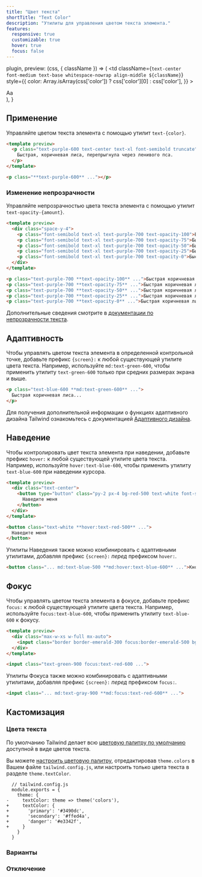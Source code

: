 ```yaml
---
title: "Цвет текста"
shortTitle: "Text Color"
description: "Утилиты для управления цветом текста элемента."
features:
  responsive: true
  customizable: true
  hover: true
  focus: false
---
```



  plugin,
  preview: (css, { className }) => (
    <td
      className={`text-center font-medium text-base whitespace-nowrap align-middle ${className}`}
      style={{
        color: Array.isArray(css['color']) ? css['color'][0] : css['color'],
      }}
    >
      <div className="w-16 mx-auto">Aa</div>
    </td>
  ),
}

## Применение

Управляйте цветом текста элемента с помощью утилит `text-{color}`.

```html
<template preview>
  <p class="text-purple-600 text-center text-xl font-semibold truncate">
    Быстрая, коричневая лиса, перепрыгнула через ленивого пса.
  </p>
</template>

<p class="**text-purple-600** ..."></p>
```

### Изменение непрозрачности

Управляйте непрозрачностью цвета текста элемента с помощью утилит `text-opacity-{amount}`.

```html
<template preview>
  <div class="space-y-4">
    <p class="font-semibold text-xl text-purple-700 text-opacity-100">Быстрая, коричневая лиса, перепрыгнула через ленивого пса.</p>
    <p class="font-semibold text-xl text-purple-700 text-opacity-75">Быстрая, коричневая лиса, перепрыгнула через ленивого пса.</p>
    <p class="font-semibold text-xl text-purple-700 text-opacity-50">Быстрая, коричневая лиса, перепрыгнула через ленивого пса.</p>
    <p class="font-semibold text-xl text-purple-700 text-opacity-25">Быстрая, коричневая лиса, перепрыгнула через ленивого пса.</p>
    <p class="font-semibold text-xl text-purple-700 text-opacity-0">Быстрая, коричневая лиса, перепрыгнула через ленивого пса.</p>
  </div>
</template>

<p class="text-purple-700 **text-opacity-100** ...">Быстрая коричневая лиса...</p>
<p class="text-purple-700 **text-opacity-75** ...">Быстрая коричневая лиса...</p>
<p class="text-purple-700 **text-opacity-50** ...">Быстрая коричневая лиса...</p>
<p class="text-purple-700 **text-opacity-25** ...">Быстрая коричневая лиса...</p>
<p class="text-purple-700 **text-opacity-0** ...">Быстрая коричневая лиса...</p>
```

Дополнительные сведения смотрите в [документации по непрозрачности текста](/docs/text-opacity).

## Адаптивность

Чтобы управлять цветом текста элемента в определенной контрольной точке, добавьте префикс `{screen}:` к любой существующей утилите цвета текста. Например, используйте `md:text-green-600`, чтобы применить утилиту `text-green-600` только при средних размерах экрана и выше.

```html
<p class="text-blue-600 **md:text-green-600** ...">
  Быстрая коричневая лиса...
</p>
```

Для получения дополнительной информации о функциях адаптивного дизайна Tailwind ознакомьтесь с документацией [Адаптивного дизайна](/docs/responsive-design).

## Наведение

Чтобы контролировать цвет текста элемента при наведении, добавьте префикс `hover:` к любой существующей утилите цвета текста. Например, используйте `hover:text-blue-600`, чтобы применить утилиту `text-blue-600` при наведении курсора.

```html rose
<template preview>
  <div class="text-center">
    <button type="button" class="py-2 px-4 bg-red-500 text-white font-semibold rounded-lg shadow-md hover:bg-white hover:text-red-500 focus:outline-none" tabindex="-1">
      Наведите меня
    </button>
  </div>
</template>

<button class="text-white **hover:text-red-500** ...">
  Наведите меня
</button>
```

Утилиты Наведения также можно комбинировать с адаптивными утилитами, добавляя префикс `{screen}:` *перед* префиксом `hover:`.

```html
<button class="... md:text-blue-500 **md:hover:text-blue-600** ...">Кнопка</button>
```

## Фокус

Чтобы управлять цветом текста элемента в фокусе, добавьте префикс `focus:` к любой существующей утилите цвета текста. Например, используйте `focus:text-blue-600`, чтобы применить утилиту `text-blue-600` к фокусу.

```html emerald
<template preview>
  <div class="max-w-xs w-full mx-auto">
    <input class="border border-emerald-300 focus:border-emerald-500 bg-white text-green-900 appearance-none inline-block w-full focus:text-red-600 rounded py-3 px-4 focus:outline-none" placeholder="Сфокусируйтесь на мне" value="Сфокусируйтесь на мне">
  </div>
</template>

<input class="text-green-900 focus:text-red-600 ...">
```

Утилиты Фокуса также можно комбинировать с адаптивными утилитами, добавляя префикс `{screen}:` *перед* префиксом `focus:`.

```html
<input class="... md:text-gray-900 **md:focus:text-red-600** ...">
```

## Кастомизация

### Цвета текста

По умолчанию Tailwind делает всю [цветовую палитру по умолчанию](/docs/customizing-colors#default-color-palette) доступной в виде цветов текста.

Вы можете [настроить цветовую палитру](/docs/colors#customizing), отредактировав `theme.colors` в Вашем файле `tailwind.config.js`, или настроить только цвета текста в разделе `theme.textColor`.

```diff-js
  // tailwind.config.js
  module.exports = {
    theme: {
-     textColor: theme => theme('colors'),
+     textColor: {
+       'primary': '#3490dc',
+       'secondary': '#ffed4a',
+       'danger': '#e3342f',
+     }
    }
  }
```

### Варианты

<Variants plugin="textColor" />

### Отключение

<Disabling plugin="textColor" />

